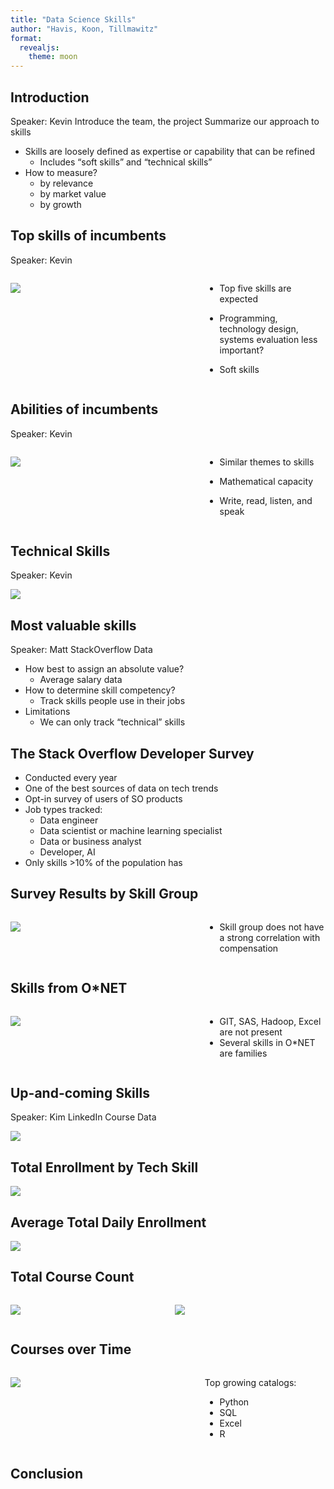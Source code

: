 ```yaml
---
title: "Data Science Skills"
author: "Havis, Koon, Tillmawitz"
format:
  revealjs:
    theme: moon
---
```


## Introduction

::: notes
Speaker: Kevin Introduce the team, the project Summarize our approach to skills
:::

-   Skills are loosely defined as expertise or capability that can be refined
    -   Includes "soft skills" and "technical skills"
-   How to measure?
    -   by relevance
    -   by market value
    -   by growth

## Top skills of incumbents

::: notes
Speaker: Kevin
:::

::::: columns
::: {.column width="60%"}
![](ds_skills_presentation_files/images/onet_skills.png)
:::

::: {.column width="40%"}
-   Top five skills are expected

-   Programming, technology design, systems evaluation less important?

-   Soft skills
:::
:::::

## Abilities of incumbents

::: notes
Speaker: Kevin
:::

::::: columns
::: {.column width="60%"}
![](ds_skills_presentation_files/images/onet_abilities.png)
:::

::: {.column width="40%"}
-   Similar themes to skills

-   Mathematical capacity

-   Write, read, listen, and speak
:::
:::::

## Technical Skills

::: notes
Speaker: Kevin
:::

![](ds_skills_presentation_files/images/onet_tech_skills.png)

## Most valuable skills

::: notes
Speaker: Matt StackOverflow Data
:::

- How best to assign an absolute value?
  - Average salary data
- How to determine skill competency?
  - Track skills people use in their jobs
- Limitations
  - We can only track "technical" skills

## The Stack Overflow Developer Survey

- Conducted every year
- One of the best sources of data on tech trends
- Opt-in survey of users of SO products
- Job types tracked:
  - Data engineer
  - Data scientist or machine learning specialist
  - Data or business analyst
  - Developer, AI
- Only skills >10% of the population has
  
## Survey Results by Skill Group

::::: columns
::: {.column width="60%"}
![](ds_skills_presentation_files/images/so_skills_color.png)
:::

::: {.column width="40%"}
- Skill group does not have a strong correlation with compensation
:::
:::::


## Skills from O*NET

::::: columns
::: {.column width="60%"}
![](ds_skills_presentation_files/images/so_skills_highlighted.png)
:::

::: {.column width="40%"}
- GIT, SAS, Hadoop, Excel are not present
- Several skills in O\*NET are families
:::
:::::


## Up-and-coming Skills

::: notes
Speaker: Kim LinkedIn Course Data
:::

![](ds_skills_presentation_files/images/LinkedInLearning.png)

## Total Enrollment by Tech Skill

![](ds_skills_presentation_files/images/LinkedIn_Total_Enrollment_bar.png)

## Average Total Daily Enrollment

![](ds_skills_presentation_files/images/LinkedIn_Avg_Total_Enrollment_bar.png)

## Total Course Count

::::: {#course-count .columns}
::: {.column width="50%"}
![](ds_skills_presentation_files/images/LinkedIn_Course_Count_bar.png)
:::

::: {.column width="50%"}
![](ds_skills_presentation_files/images/LinkedIn_Total_Enrollment_Count_scatter.png)
:::
:::::

## Courses over Time

::::: columns
::: {.column width="60%"}
![](ds_skills_presentation_files/images/LinkedIn_Count_over_Time.png)
:::

::: {.column width="40%"}
Top growing catalogs:

-   Python
-   SQL
-   Excel
-   R
:::
:::::

## Conclusion

